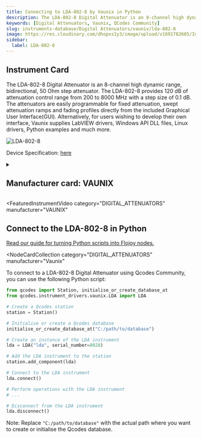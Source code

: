 ```yaml
---
title: Connecting to LDA-802-8 by Vaunix in Python
description: The LDA-802-8 Digital Attenuator is an 8-channel high dynamic range, bidirectional, 50 Ohm step attenuator. The LDA-802-8 provides 120 dB of attenuation control range from 200 to 8000 MHz with a step size of 0.1 dB. The attenuators are easily programmable for fixed attenuation, swept attenuation ramps and fading profiles directly from the included Graphical User Interface(GUI). Alternatively, for users wishing to develop their own interface, Vaunix supplies LabVIEW drivers, Windows API DLL files, Linux drivers, Python examples and much more.
keywords: [Digital Attenuators, Vaunix, QCodes Community]
slug: instruments-database/Digital Attenuators/vaunix/lda-802-8
image: https://res.cloudinary.com/dhopxs1y3/image/upload/v1691782605/Instruments/Digital%20Attenuator/LDA-802-8/LDA-802-8.png
sidebar:
  label: LDA-802-8
---
```



## Instrument Card

The LDA-802-8 Digital Attenuator is an 8-channel high dynamic range, bidirectional, 50 Ohm step attenuator. The LDA-802-8 provides 120 dB of attenuation control range from 200 to 8000 MHz with a step size of 0.1 dB. The attenuators are easily programmable for fixed attenuation, swept attenuation ramps and fading profiles directly from the included Graphical User Interface(GUI). Alternatively, for users wishing to develop their own interface, Vaunix supplies LabVIEW drivers, Windows API DLL files, Linux drivers, Python examples and much more.

![LDA-802-8](https://res.cloudinary.com/dhopxs1y3/image/upload/v1691782605/Instruments/Digital%20Attenuator/LDA-802-8/LDA-802-8.png)

Device Specification: [here](https://vaunix.com/resources/digital%20attenuators-datasheet.pdf)

<details style={{ marginTop: "15px"}}>
<summary><h2 style={{display:'inline'}}>Manufacturer card: VAUNIX</h2></summary>

![VAUNIX](https://res.cloudinary.com/dhopxs1y3/image/upload/v1692125985/Instruments/Vendor%20Logos/Vaunix.png)

Vaunix Technology Corp. designs, manufactures, and services RF and microwave test equipment and digital radio communications products. Utilizing our deep RF and software engineering expertise, rooted in microwave radio and wireless equipment repair and testing, Vaunix developed the Lab Brick® family of electronic test products, which set a new standard for cost, size, and simplicity of wireless testing devices. Powered by a USB connection and controlled by easy-to-use, graphical-user-interface (GUI) software, Lab Bricks have been designed to meet the needs of wireless engineers and technicians who want to create flexible, customized system solutions either in the lab or in the field. We 've expanded our Lab Brick® family of electronic test products to include Attenuator Matrix solutions that double as Wireless [Handover Test Systems](https://vaunix.com/handover-test-systems/) to give our test technicians and product engineers the advanced capability to solve unique wireless _handover _testing challenges and bring affordability, functionality, reliability and simplicity to the microwave test bench.

- Headquarters: USA
- Yearly Revenue (millions, USD): 5
- Vendor Website: [here](https://vaunix.com/)

</details>


<FeaturedInstrumentVideo
  category="DIGITAL_ATTENUATORS"
  manufacturer="VAUNIX"
></FeaturedInstrumentVideo>

## Connect to the LDA-802-8 in Python

[Read our guide for turning Python scripts into Flojoy nodes.](https://docs.flojoy.ai/contribution/blocks/custom-flojoy-block/)


<Tabs>
<TabItem value="Flojoy" label="Flojoy" className="flojoy-instrument-tabs">

<NodeCardCollection
  category="DIGITAL_ATTENUATORS"
  manufacturer="Vaunix"
></NodeCardCollection>

</TabItem>
<TabItem value="QCodes Community" label="QCodes Community">

To connect to a LDA-802-8 Digital Attenuator using Qcodes Community, you can use the following Python script:

```python
from qcodes import Station, initialise_or_create_database_at
from qcodes.instrument_drivers.vaunix.LDA import LDA

# Create a Qcodes station
station = Station()

# Initialise or create a Qcodes database
initialise_or_create_database_at("C:/path/to/database")

# Create an instance of the LDA instrument
lda = LDA("lda", serial_number=8028)

# Add the LDA instrument to the station
station.add_component(lda)

# Connect to the LDA instrument
lda.connect()

# Perform operations with the LDA instrument
# ...

# Disconnect from the LDA instrument
lda.disconnect()
```

Note: Replace `"C:/path/to/database"` with the actual path where you want to create or initialise the Qcodes database.

</TabItem>
</Tabs>
